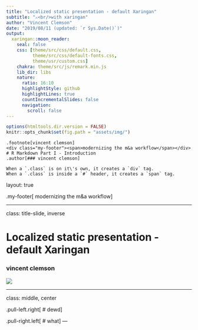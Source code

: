 ```yaml
---
title: "Localized static presentation - default Xaringan"
subtitle: "⚔<br/>with xaringan"
author: "Vincent Clemson"
date: "2019/08/11 (updated: `r Sys.Date()`)"
output:
  xaringan::moon_reader:
    seal: false
    css: [theme/src/css/default.css,
          theme/src/css/default-fonts.css, 
          theme/usr/custom.css]
    chakra: theme/src/js/remark.min.js
    lib_dir: libs
    nature:
      ratio: 16:10
      highlightStyle: github
      highlightLines: true
      countIncrementalSlides: false
      navigation:
        scroll: false
---
```


```r
options(htmltools.dir.version = FALSE)
knitr::opts_chunk$set(fig.path = "assets/img/")
```

```asis
.footnote[vincent clemson]
<div class="my-footer"><span>modernizing the m&a workflow</span></div>
# R Markdown Part I - Introduction
.author[### vincent clemson]

When a `.class` is on it\'s own, it creates a `div` tag.
When a `.class` is inside a `#` header, it creates a `span` tag.
```

layout: true

.my-footer[
  <span>modernizing the m&a workflow</span>
]



---

class: title-slide, inverse

<h1 class="title">Localized static presentation - default Xaringan</h1>

<h3 class="author">vincent clemson</h3>

<img class="topic" src="assets/img/rmarkdown.png">


---

class: middle, center

.pull-left.right[
# dewd
]

.pull-right.left[
# what
]
---